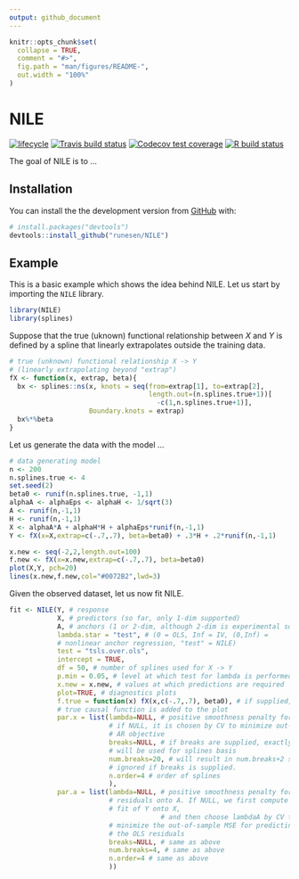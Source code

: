```yaml
---
output: github_document
---
```


<!-- README.md is generated from README.Rmd. Please edit that file -->

```r
knitr::opts_chunk$set(
  collapse = TRUE,
  comment = "#>",
  fig.path = "man/figures/README-",
  out.width = "100%"
)
```
# NILE

<!-- badges: start -->
[![lifecycle](https://img.shields.io/badge/lifecycle-maturing-blue.svg)](https://www.tidyverse.org/lifecycle/#maturing)
[![Travis build status](https://travis-ci.org/runesen/NILE.svg?branch=master)](https://travis-ci.org/runesen/NILE)
[![Codecov test coverage](https://codecov.io/gh/runesen/NILE/branch/master/graph/badge.svg)](https://codecov.io/gh/runesen/NILE?branch=master)
[![R build status](https://github.com/runesen/NILE/workflows/R-CMD-check/badge.svg)](https://github.com/runesen/NILE/actions)
<!-- badges: end -->

The goal of NILE is to ...

## Installation

<!-- You can install the released version of NILE from [CRAN](https://CRAN.R-project.org) with: -->

<!-- ``` r -->
<!-- install.packages("NILE") -->
<!-- ``` -->

You can install the the development version from [GitHub](https://github.com/)
with:

``` r
# install.packages("devtools")
devtools::install_github("runesen/NILE")
```
## Example

This is a basic example which shows the idea behind NILE. Let us start by importing the `NILE` library.

```r
library(NILE)
library(splines)

```

Suppose that the true (uknown) functional relationship between $X$ and $Y$ is defined by a spline that linearly extrapolates outside the training data.

```r
# true (unknown) functional relationship X -> Y
# (linearly extrapolating beyond "extrap")
fX <- function(x, extrap, beta){
  bx <- splines::ns(x, knots = seq(from=extrap[1], to=extrap[2],
                                   length.out=(n.splines.true+1))[
                                     -c(1,n.splines.true+1)],
                    Boundary.knots = extrap)
  bx%*%beta
}


```

Let us generate the data with the model ...
```r
# data generating model
n <- 200
n.splines.true <- 4
set.seed(2)
beta0 <- runif(n.splines.true, -1,1)
alphaA <- alphaEps <- alphaH <- 1/sqrt(3)
A <- runif(n,-1,1)
H <- runif(n,-1,1)
X <- alphaA*A + alphaH*H + alphaEps*runif(n,-1,1)
Y <- fX(x=X,extrap=c(-.7,.7), beta=beta0) + .3*H + .2*runif(n,-1,1)

x.new <- seq(-2,2,length.out=100)
f.new <- fX(x=x.new,extrap=c(-.7,.7), beta=beta0)
plot(X,Y, pch=20)
lines(x.new,f.new,col="#0072B2",lwd=3)
```


Given the observed dataset, let us now fit NILE.

```r
fit <- NILE(Y, # response
            X, # predictors (so far, only 1-dim supported)
            A, # anchors (1 or 2-dim, although 2-dim is experimental so far)
            lambda.star = "test", # (0 = OLS, Inf = IV, (0,Inf) =
            # nonlinear anchor regression, "test" = NILE)
            test = "tsls.over.ols",
            intercept = TRUE,
            df = 50, # number of splines used for X -> Y
            p.min = 0.05, # level at which test for lambda is performed
            x.new = x.new, # values at which predictions are required
            plot=TRUE, # diagnostics plots
            f.true = function(x) fX(x,c(-.7,.7), beta0), # if supplied, the
            # true causal function is added to the plot
            par.x = list(lambda=NULL, # positive smoothness penalty for X -> Y,
                         # if NULL, it is chosen by CV to minimize out-of-sample
                         # AR objective
                         breaks=NULL, # if breaks are supplied, exactly these
                         # will be used for splines basis
                         num.breaks=20, # will result in num.breaks+2 splines,
                         # ignored if breaks is supplied.
                         n.order=4 # order of splines
                         ),
            par.a = list(lambda=NULL, # positive smoothness penalty for fit of
                         # residuals onto A. If NULL, we first compute the OLS
                         # fit of Y onto X,
                                      # and then choose lambdaA by CV to
                         # minimize the out-of-sample MSE for predicting
                         # the OLS residuals
                         breaks=NULL, # same as above
                         num.breaks=4, # same as above
                         n.order=4 # same as above
                         ))
```

